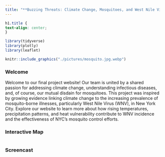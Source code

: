 ```yaml
---
title: "**Buzzing Threats: Climate Change, Mosquitoes, and West Nile Virus in New York City**"
---
```


```css
h1.title {
text-align: center;
}
```

```r
library(tidyverse)
library(plotly)
library(leaflet)
```

<p style="text-align:center;">

```r
knitr::include_graphics("./pictures/mosquito.jpg.webp")
```

### **Welcome**

Welcome to our final project website! Our team is united by a shared passion for addressing climate change, understanding infectious diseases, and, of course, our mutual disdain for mosquitoes. This project was inspired by growing evidence linking climate change to the increasing prevalence of mosquito-borne illnesses, particularly West Nile Virus (WNV), in New York City. Explore our website to learn more about how rising temperatures, precipitation patterns, and heat vulnerability contribute to WNV incidence and the effectiveness of NYC’s mosquito control efforts.

</p>

### **Interactive Map**

```r

```

### **Screencast**







